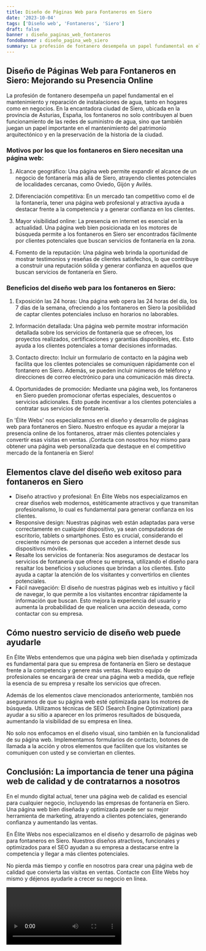 ```yaml
---
title: Diseño de Páginas Web para Fontaneros en Siero
date: '2023-10-04'
tags: ['Diseño web', 'Fontaneros', 'Siero']
draft: false
banner : diseño_paginas_web_fontaneros
fondoBanner : diseño_pagina_web_siero
summary: La profesión de fontanero desempeña un papel fundamental en el mantenimiento y reparación de instalaciones de agua, tanto en hogares como en negocios. En la encantadora ciudad de Siero, ubicada en la provincia de Asturias, España, los fontaneros no solo contribuyen al buen funcionamiento de las redes de suministro de agua, sino que también juegan un papel importante en el mantenimiento del patrimonio arquitectónico y en la preservación de la historia de la ciudad.
---
```


## Diseño de Páginas Web para Fontaneros en Siero: Mejorando su Presencia Online

La profesión de fontanero desempeña un papel fundamental en el mantenimiento y reparación de instalaciones de agua, tanto en hogares como en negocios. En la encantadora ciudad de Siero, ubicada en la provincia de Asturias, España, los fontaneros no solo contribuyen al buen funcionamiento de las redes de suministro de agua, sino que también juegan un papel importante en el mantenimiento del patrimonio arquitectónico y en la preservación de la historia de la ciudad.

### Motivos por los que los fontaneros en Siero necesitan una página web:

1. Alcance geográfico: Una página web permite expandir el alcance de un negocio de fontanería más allá de Siero, atrayendo clientes potenciales de localidades cercanas, como Oviedo, Gijón y Avilés.

2. Diferenciación competitiva: En un mercado tan competitivo como el de la fontanería, tener una página web profesional y atractiva ayuda a destacar frente a la competencia y a generar confianza en los clientes.

3. Mayor visibilidad online: La presencia en internet es esencial en la actualidad. Una página web bien posicionada en los motores de búsqueda permite a los fontaneros en Siero ser encontrados fácilmente por clientes potenciales que buscan servicios de fontanería en la zona.

4. Fomento de la reputación: Una página web brinda la oportunidad de mostrar testimonios y reseñas de clientes satisfechos, lo que contribuye a construir una reputación sólida y generar confianza en aquellos que buscan servicios de fontanería en Siero.

### Beneficios del diseño web para los fontaneros en Siero:

1. Exposición las 24 horas: Una página web opera las 24 horas del día, los 7 días de la semana, ofreciendo a los fontaneros en Siero la posibilidad de captar clientes potenciales incluso en horarios no laborables.

2. Información detallada: Una página web permite mostrar información detallada sobre los servicios de fontanería que se ofrecen, los proyectos realizados, certificaciones y garantías disponibles, etc. Esto ayuda a los clientes potenciales a tomar decisiones informadas.

3. Contacto directo: Incluir un formulario de contacto en la página web facilita que los clientes potenciales se comuniquen rápidamente con el fontanero en Siero. Además, se pueden incluir números de teléfono y direcciones de correo electrónico para una comunicación más directa.

4. Oportunidades de promoción: Mediante una página web, los fontaneros en Siero pueden promocionar ofertas especiales, descuentos o servicios adicionales. Esto puede incentivar a los clientes potenciales a contratar sus servicios de fontanería.

En 'Élite Webs' nos especializamos en el diseño y desarrollo de páginas web para fontaneros en Siero. Nuestro enfoque es ayudar a mejorar la presencia online de los fontaneros, atraer más clientes potenciales y convertir esas visitas en ventas. ¡Contacta con nosotros hoy mismo para obtener una página web personalizada que destaque en el competitivo mercado de la fontanería en Siero!

<GifSeo />

<Cta />

## Elementos clave del diseño web exitoso para fontaneros en Siero

- Diseño atractivo y profesional: En Élite Webs nos especializamos en crear diseños web modernos, estéticamente atractivos y que transmitan profesionalismo, lo cual es fundamental para generar confianza en los clientes.
- Responsive design: Nuestras páginas web están adaptadas para verse correctamente en cualquier dispositivo, ya sean computadoras de escritorio, tablets o smartphones. Esto es crucial, considerando el creciente número de personas que acceden a internet desde sus dispositivos móviles.
- Resalte los servicios de fontanería: Nos aseguramos de destacar los servicios de fontanería que ofrece su empresa, utilizando el diseño para resaltar los beneficios y soluciones que brindan a los clientes. Esto ayuda a captar la atención de los visitantes y convertirlos en clientes potenciales.
- Fácil navegación: El diseño de nuestras páginas web es intuitivo y fácil de navegar, lo que permite a los visitantes encontrar rápidamente la información que buscan. Esto mejora la experiencia del usuario y aumenta la probabilidad de que realicen una acción deseada, como contactar con su empresa.

## Cómo nuestro servicio de diseño web puede ayudarle

En Élite Webs entendemos que una página web bien diseñada y optimizada es fundamental para que su empresa de fontanería en Siero se destaque frente a la competencia y genere más ventas. Nuestro equipo de profesionales se encargará de crear una página web a medida, que refleje la esencia de su empresa y resalte los servicios que ofrecen.

Además de los elementos clave mencionados anteriormente, también nos aseguramos de que su página web esté optimizada para los motores de búsqueda. Utilizamos técnicas de SEO (Search Engine Optimization) para ayudar a su sitio a aparecer en los primeros resultados de búsqueda, aumentando la visibilidad de su empresa en línea.

No solo nos enfocamos en el diseño visual, sino también en la funcionalidad de su página web. Implementamos formularios de contacto, botones de llamada a la acción y otros elementos que faciliten que los visitantes se comuniquen con usted y se conviertan en clientes.

## Conclusión: La importancia de tener una página web de calidad y de contratarnos a nosotros

En el mundo digital actual, tener una página web de calidad es esencial para cualquier negocio, incluyendo las empresas de fontanería en Siero. Una página web bien diseñada y optimizada puede ser su mejor herramienta de marketing, atrayendo a clientes potenciales, generando confianza y aumentando las ventas.

En Élite Webs nos especializamos en el diseño y desarrollo de páginas web para fontaneros en Siero. Nuestros diseños atractivos, funcionales y optimizados para el SEO ayudan a su empresa a destacarse entre la competencia y llegar a más clientes potenciales.

No pierda más tiempo y confíe en nosotros para crear una página web de calidad que convierta las visitas en ventas. Contacte con Élite Webs hoy mismo y déjenos ayudarle a crecer su negocio en línea.

<Video />

<CtaBot job='Fontaneros' city='Siero'/>

<Gmaps query='Siero+españa+maps' />